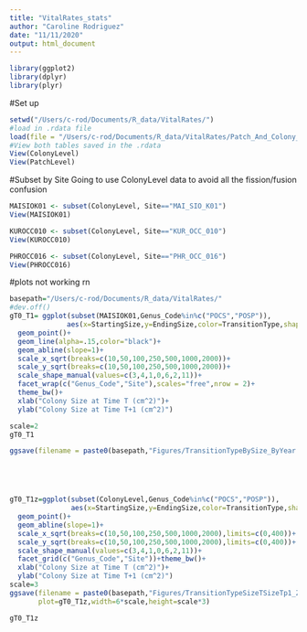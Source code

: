 ```yaml
---
title: "VitalRates_stats"
author: "Caroline Rodriguez"
date: "11/11/2020"
output: html_document
---
```


```r
library(ggplot2)
library(dplyr)
library(plyr)
```


#Set up
```r
setwd("/Users/c-rod/Documents/R_data/VitalRates/")
#load in .rdata file
load(file = "/Users/c-rod/Documents/R_data/VitalRates/Patch_And_Colony_Data_20201103.rdata")
#View both tables saved in the .rdata
View(ColonyLevel)
View(PatchLevel)

```


#Subset by Site
Going to use ColonyLevel data to avoid all the fission/fusion confusion
```r
MAISIOK01 <- subset(ColonyLevel, Site=="MAI_SIO_K01")
View(MAISIOK01)

KUROCC010 <- subset(ColonyLevel, Site=="KUR_OCC_010")
View(KUROCC010)

PHROCC016 <- subset(ColonyLevel, Site=="PHR_OCC_016")
View(PHROCC016)

```



#plots not working rn
```r
basepath="/Users/c-rod/Documents/R_data/VitalRates/"
#dev.off()
gT0_T1= ggplot(subset(MAISIOK01,Genus_Code%in%c("POCS","POSP")),
              aes(x=StartingSize,y=EndingSize,color=TransitionType,shape=TransitionType,group=ColonyID))+
  geom_point()+
  geom_line(alpha=.15,color="black")+
  geom_abline(slope=1)+
  scale_x_sqrt(breaks=c(10,50,100,250,500,1000,2000))+
  scale_y_sqrt(breaks=c(10,50,100,250,500,1000,2000))+
  scale_shape_manual(values=c(3,4,1,0,6,2,11))+
  facet_wrap(c("Genus_Code","Site"),scales="free",nrow = 2)+
  theme_bw()+
  xlab("Colony Size at Time T (cm^2)")+
  ylab("Colony Size at Time T+1 (cm^2)")

scale=2
gT0_T1

ggsave(filename = paste0(basepath,"Figures/TransitionTypeBySize_ByYear.png"),plot=gT0_T1,width=23,height=9,dpi=72, limitsize = FALSE)





gT0_T1z=ggplot(subset(ColonyLevel,Genus_Code%in%c("POCS","POSP")),
               aes(x=StartingSize,y=EndingSize,color=TransitionType,shape=TransitionType))+
  geom_point()+
  geom_abline(slope=1)+
  scale_x_sqrt(breaks=c(10,50,100,250,500,1000,2000),limits=c(0,400))+
  scale_y_sqrt(breaks=c(10,50,100,250,500,1000,2000),limits=c(0,400))+
  scale_shape_manual(values=c(3,4,1,0,6,2,11))+
  facet_grid(c("Genus_Code","Site"))+theme_bw()+
  xlab("Colony Size at Time T (cm^2)")+
  ylab("Colony Size at Time T+1 (cm^2)")
scale=3
ggsave(filename = paste0(basepath,"Figures/TransitionTypeSizeTSizeTp1_ZOOMv3.png"),
       plot=gT0_T1z,width=6*scale,height=scale*3)

gT0_T1z



```








